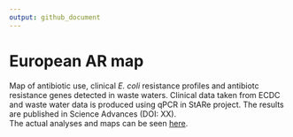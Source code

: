 ```yaml
---
output: github_document
---
```


# European AR map
Map of antibiotic use, clinical _E. coli_ resistance profiles and antibiotc resistance genes detected in waste waters. Clinical data taken from ECDC and waste water data is produced using qPCR in StARe project. The results are published in Science Advances (DOI: XX).   
The actual analyses and maps can be seen [here](http://karkman.github.io/StARe_map).